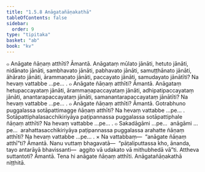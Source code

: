 ```yaml
---
title: "1.5.8 Anāgatañāṇakathā"
tableOfContents: false
sidebar:
  order: 9
type: "tipitaka"
basket: "ab"
book: "kv"
---
```



<DynamicBreadcrumb />

<Division number="439" book="kv" bookNo="32" page="235">

<Paragraph number="1516" book="kv">
๐ Anāgate ñāṇaṃ atthīti? Āmantā. Anāgataṃ mūlato jānāti, hetuto jānāti, nidānato jānāti, sambhavato jānāti, pabhavato jānāti, samuṭṭhānato jānāti, āhārato jānāti, ārammaṇato jānāti, paccayato jānāti, samudayato jānātīti? Na hevaṃ vattabbe …pe… .
</Paragraph>

<Paragraph number="1517" book="kv">
๐ Anāgate ñāṇaṃ atthīti? Āmantā. Anāgataṃ hetupaccayataṃ jānāti, ārammaṇapaccayataṃ jānāti, adhipatipaccayataṃ jānāti, anantarapaccayataṃ jānāti, samanantarapaccayataṃ jānātīti? Na hevaṃ vattabbe …pe… .
</Paragraph>

<Paragraph number="1518" book="kv">
๐ Anāgate ñāṇaṃ atthīti? Āmantā. Gotrabhuno puggalassa sotāpattimagge ñāṇaṃ atthīti? Na hevaṃ vattabbe …pe… . Sotāpattiphalasacchikiriyāya paṭipannassa puggalassa sotāpattiphale ñāṇaṃ atthīti? Na hevaṃ vattabbe …pe… .
</Paragraph>

<Paragraph number="1519" book="kv">
๐ Sakadāgāmi …pe…  anāgāmi …pe…  arahattasacchikiriyāya paṭipannassa puggalassa arahatte ñāṇaṃ atthīti? Na hevaṃ vattabbe …pe… .
</Paragraph>

</Division>
<Division number="440" book="kv" bookNo="32" page="236">

<Paragraph number="1520" book="kv">
× Na vattabbaṃ—  “anāgate ñāṇaṃ atthī”ti? Āmantā. Nanu vuttaṃ bhagavatā—  “pāṭaliputtassa kho, ānanda, tayo antarāyā bhavissanti—  aggito vā udakato vā mithubhedā vā”ti. Attheva suttantoti? Āmantā. Tena hi anāgate ñāṇaṃ atthīti.

</Paragraph>
</Division>

<Paragraph number="1521" type="center" book="kv">
Anāgatañāṇakathā niṭṭhitā.
</Paragraph>